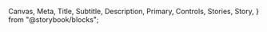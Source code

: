   Canvas,
  Meta,
  Title,
  Subtitle,
  Description,
  Primary,
  Controls,
  Stories,
  Story,
} from "@storybook/blocks";


<Meta of={CardStories} />
<Title />

`import { Card } from '@nds_core/nds'`

### PROPS & METHODS

<Controls />

Cards will stretch to fill the width of their container. Wrap the card in another element to apply size.

<Canvas of ={CardStories.MinimalUsage}/>

### Coloured variants

Card also supports an 'alternative' or 'branded' `variant`. These appear flat, while the default Card appears floating.

<Canvas of ={CardStories.Variants}/>
### Cards with borders

Teams can use the `defaultWithBorder` variant to add a border to the `Card` for comparison, horizontal plan, and My TELUS account overview cards.

<Canvas of ={CardStories.CardWithBorder}/>